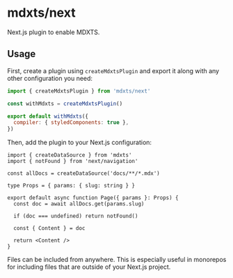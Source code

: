 # mdxts/next

Next.js plugin to enable MDXTS.

## Usage

First, create a plugin using `createMdxtsPlugin` and export it along with any other configuration you need:

```next.config.mjs
import { createMdxtsPlugin } from 'mdxts/next'

const withMdxts = createMdxtsPlugin()

export default withMdxts({
  compiler: { styledComponents: true },
})
```

Then, add the plugin to your Next.js configuration:

```tsx filename="blog/[slug]/page.tsx"
import { createDataSource } from 'mdxts'
import { notFound } from 'next/navigation'

const allDocs = createDataSource('docs/**/*.mdx')

type Props = { params: { slug: string } }

export default async function Page({ params }: Props) {
  const doc = await allDocs.get(params.slug)

  if (doc === undefined) return notFound()

  const { Content } = doc

  return <Content />
}
```

<Note>
  Files can be included from anywhere. This is especially useful in monorepos
  for including files that are outside of your Next.js project.
</Note>
